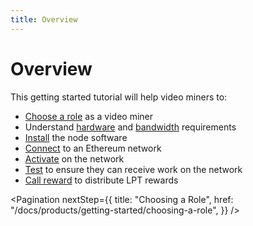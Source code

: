 ```yaml
---
title: Overview
---
```


# Overview

This getting started tutorial will help video miners to:

- [Choose a role](/docs/products/getting-started/choosing-a-role) as a video
  miner
- Understand [hardware](/docs/products/reference/hardware) and
  [bandwidth](/docs/products/reference/bandwidth) requirements
- [Install](/docs/installation/install-candle) the node software
- [Connect](/docs/installation/connect-to-ethereum) to an Ethereum network
- [Activate](/docs/products/getting-started/activation) on the network
- [Test](/docs/products/getting-started/test) to ensure they can receive
  work on the network
- [Call reward](/docs/products/getting-started/calling-reward) to distribute
  LPT rewards

<Pagination
  nextStep={{
    title: "Choosing a Role",
    href: "/docs/products/getting-started/choosing-a-role",
  }}
/>

